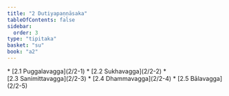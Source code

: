 ```yaml
---
title: "2 Dutiyapaṇṇāsaka"
tableOfContents: false
sidebar:
  order: 3
type: "tipitaka"
basket: "su"
book: "a2"
---
```



<DynamicBreadcrumb />



<TableOfContents book="a2" section="2">
* [2.1 Puggalavagga](2/2-1)
* [2.2 Sukhavagga](2/2-2)
* [2.3 Sanimittavagga](2/2-3)
* [2.4 Dhammavagga](2/2-4)
* [2.5 Bālavagga](2/2-5)
</TableOfContents>